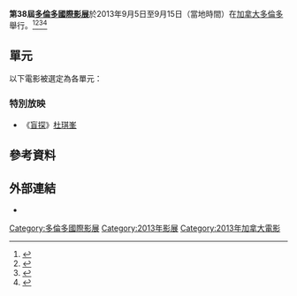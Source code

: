 {{Infobox Film Festival
| name           = 第38屆多倫多國際影展
| image          = 
| caption        = 
| opening        = 《The Fifth Estate》
| closing        = 《Life of Crime》
| location       = {{flagicon|Canada}} [[多倫多|多倫多]]，加拿大
| founded        = 1976年
| awards         = 
| host           = 
| number         = 366部
| date           = {{Start date|2013|9|5}}–{{End date|2013|9|15}}
| website        = {{URL|http://tiff.net/festivals/thefestival}}
}}
'''第38屆[[多倫多國際影展|多倫多國際影展]]'''於2013年9月5日至9月15日（當地時間）在[[加拿大|加拿大]][[多倫多|多倫多]]舉行。<ref name="OpeningFilm">{{cite news|url=http://www.guardian.co.uk/film/2013/jul/23/toronto-film-festival-lineup|title=Toronto film festival 2013: the full line-up|accessdate=2013-07-24|work=The Guardian|location=London|date=July 23, 2013|archive-date=2013-07-25|archive-url=https://web.archive.org/web/20130725010702/http://www.guardian.co.uk/film/2013/jul/23/toronto-film-festival-lineup|dead-url=no}}</ref><ref name="ClosingFilm">{{cite news |url=http://www.bbc.co.uk/news/entertainment-arts-23419164 |title=Nelson Mandela biopic to have world premiere at Toronto |accessdate=2013-07-24 |work=BBC News |date=July 23, 2013 |archive-date=2018-09-24 |archive-url=https://web.archive.org/web/20180924195619/https://www.bbc.co.uk/news/entertainment-arts-23419164 |dead-url=no }}</ref><ref name="Indiewire">{{cite web |url=http://www.indiewire.com/article/toronto-adds-75-titles-to-2013-edition-james-franco-alex-gibney-hayao-miyazaki-sean-durkin-and-kevin-macdonald-among-them?page=2 |title=Toronto Adds 75+ Titles To 2013 Edition |accessdate=2013-08-15 |work=Indiewire |archive-date=2016-03-03 |archive-url=https://web.archive.org/web/20160303215752/http://www.indiewire.com/article/toronto-adds-75-titles-to-2013-edition-james-franco-alex-gibney-hayao-miyazaki-sean-durkin-and-kevin-macdonald-among-them?page=2 |dead-url=no }}</ref><ref name="numbers">{{cite news |url=http://www.bbc.co.uk/news/entertainment-arts-23778216 |title=Jay Z documentary to show at Toronto film festival |accessdate=2013-08-21 |work=BBC News |date=August 21, 2013 |archive-date=2020-11-29 |archive-url=https://web.archive.org/web/20201129072005/https://www.bbc.co.uk/news/entertainment-arts-23778216 |dead-url=no }}</ref>

== 單元 ==
以下電影被選定為各單元：

=== 特別放映 ===
* 《[[盲探|盲探]]》[[杜琪峯|杜琪峯]]

== 參考資料 ==
{{reflist}}

== 外部連結 ==
* {{official website|http://tiff.net/festivals/thefestival}}

{{多倫多國際影展}}

{{DEFAULTSORT:Toronto International Film Festival}}
[[Category:多倫多國際影展|Category:多倫多國際影展]]
[[Category:2013年影展|Category:2013年影展]]
[[Category:2013年加拿大電影|Category:2013年加拿大電影]]